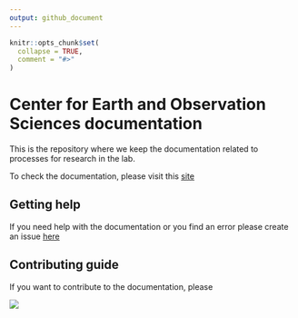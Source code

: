 ```yaml
---
output: github_document
---
```


<!-- README.md is generated from README.Rmd. Please edit that file -->

```r
knitr::opts_chunk$set(
  collapse = TRUE,
  comment = "#>"
)
```

# Center for Earth and Observation Sciences documentation

This is the repository where we keep the documentation related to processes for
research in the lab.

To check the documentation, please visit this [site](https://ceos-university-of-alberta.github.io/ceos_tutorials/)

## Getting help

If you need help with the documentation or you find an error please create an
issue [here](https://github.com/CEOS-University-of-Alberta/ceos_tutorials/issues)

## Contributing guide

If you want to contribute to the documentation, please 


![](img/ceos.jpeg)
